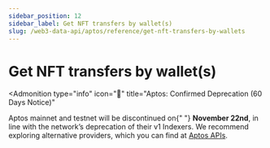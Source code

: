```yaml
---
sidebar_position: 12
sidebar_label: Get NFT transfers by wallet(s)
slug: /web3-data-api/aptos/reference/get-nft-transfers-by-wallets
---
```



# Get NFT transfers by wallet(s)


<Admonition
  type="info"
  icon="🚨"
  title="Aptos: Confirmed Deprecation (60 Days Notice)"
>
  <p>
    Aptos mainnet and testnet will be discontinued on{" "}
    <strong>November 22nd</strong>, in line with the network’s deprecation of
    their v1 Indexers. We recommend exploring alternative providers, which you
    can find at <a href="https://aptos.dev/en/build/apis">Aptos APIs</a>.
  </p>
</Admonition>
<ApiReference {...config["aptos-web3"].getNFTTransfersByWallets} />
